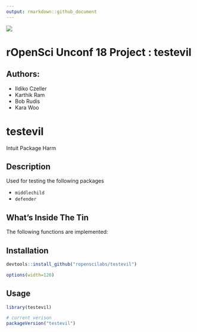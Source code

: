 ```yaml
---
output: rmarkdown::github_document
---
```

![](./man/figures/evilbanner.jpg)

# rOpenSci Unconf 18 Project : testevil

## Authors:

- Ildiko Czeller
- Karthik Ram
- Bob Rudis
- Kara Woo

# testevil

Intuit Package Harm

## Description

Used for testing the following packages

- `middlechild`
- `defender`

## What's Inside The Tin

The following functions are implemented:

## Installation

```r
devtools::install_github("ropenscilabs/testevil")
```

```r
options(width=120)
```

## Usage

```r
library(testevil)

# current verison
packageVersion("testevil")

```

